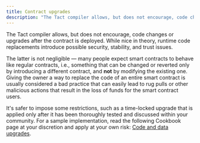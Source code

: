```yaml
---
title: Contract upgrades
description: "The Tact compiler allows, but does not encourage, code changes or upgrades after the contract is deployed."
---
```


The Tact compiler allows, but does not encourage, code changes or upgrades after the contract is deployed. While nice in theory, runtime code replacements introduce possible security, stability, and trust issues.

The latter is not negligible — many people expect smart contracts to behave like regular contracts, i.e., something that can be changed or reverted only by introducing a different contract, and **not** by modifying the existing one. Giving the owner a way to replace the code of an entire smart contract is usually considered a bad practice that can easily lead to rug pulls or other malicious actions that result in the loss of funds for the smart contract users.

It's safer to impose some restrictions, such as a time-locked upgrade that is applied only after it has been thoroughly tested and discussed within your community. For a sample implementation, read the following Cookbook page at your discretion and apply at your own risk: [Code and data upgrades](/cookbook/upgrades).
